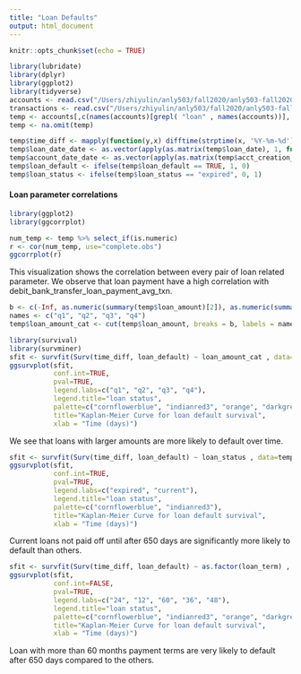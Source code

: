 ```yaml
---
title: "Loan Defaults"
output: html_document
---
```


```r
knitr::opts_chunk$set(echo = TRUE)
```

```r
library(lubridate)
library(dplyr)
library(ggplot2)
library(tidyverse)
accounts <- read.csv("/Users/zhiyulin/anly503/fall2020/anly503-fall2020-a5-zlds123/data/accounts_analytical.csv")
transactions <- read.csv("/Users/zhiyulin/anly503/fall2020/anly503-fall2020-a5-zlds123/data/transactions.csv")
temp <- accounts[,c(names(accounts)[grepl( "loan" , names(accounts))], "acct_creation_date")] 
temp <- na.omit(temp)

temp$time_diff <- mapply(function(y,x) difftime(strptime(x, '%Y-%m-%d'), strptime(y, '%Y-%m-%d'), units='days'), temp$acct_creation_date, temp$loan_date)
temp$loan_date_date <- as.vector(apply(as.matrix(temp$loan_date), 1, function(x) strptime(x, "%Y-%m-%d")))
temp$account_date_date <- as.vector(apply(as.matrix(temp$acct_creation_date), 1, function(x) strptime(x, "%Y-%m-%d")))
temp$loan_default <- ifelse(temp$loan_default == TRUE, 1, 0)
temp$loan_status <- ifelse(temp$loan_status == "expired", 0, 1)
```


#### Loan parameter correlations
```r
library(ggplot2)
library(ggcorrplot)

num_temp <- temp %>% select_if(is.numeric)
r <- cor(num_temp, use="complete.obs")
ggcorrplot(r)
```

This visualization shows the correlation between every pair of loan related parameter. We observe that loan payment have a high correlation with debit_bank_transfer_loan_payment_avg_txn. 

```r
b <- c(-Inf, as.numeric(summary(temp$loan_amount)[2]), as.numeric(summary(temp$loan_amount)[3]), as.numeric(summary(temp$loan_amount)[5]), Inf)
names <- c("q1", "q2", "q3", "q4")
temp$loan_amount_cat <- cut(temp$loan_amount, breaks = b, labels = names)
```

```r
library(survival)
library(survminer)
sfit <- survfit(Surv(time_diff, loan_default) ~ loan_amount_cat , data=temp)
ggsurvplot(sfit, 
           conf.int=TRUE, 
           pval=TRUE,
           legend.labs=c("q1", "q2", "q3", "q4"), 
           legend.title="loan status",  
           palette=c("cornflowerblue", "indianred3", "orange", "darkgreen"), 
           title="Kaplan-Meier Curve for loan default survival",
           xlab = "Time (days)")
```

We see that loans with larger amounts are more likely to default over time.

```r
sfit <- survfit(Surv(time_diff, loan_default) ~ loan_status , data=temp)
ggsurvplot(sfit, 
           conf.int=TRUE, 
           pval=TRUE,
           legend.labs=c("expired", "current"), 
           legend.title="loan status",  
           palette=c("cornflowerblue", "indianred3"), 
           title="Kaplan-Meier Curve for loan default survival",
           xlab = "Time (days)")
```

Current loans not paid off until after 650 days are significantly more likely to default than others.

```r
sfit <- survfit(Surv(time_diff, loan_default) ~ as.factor(loan_term) , data=temp)
ggsurvplot(sfit, 
           conf.int=FALSE, 
           pval=TRUE,
           legend.labs=c("24", "12", "60", "36", "48"), 
           legend.title="loan status",  
           palette=c("cornflowerblue", "indianred3", "orange", "darkgreen", "navy"), 
           title="Kaplan-Meier Curve for loan default survival",
           xlab = "Time (days)")
```

Loan with more than 60 months payment terms are very likely to default after 650 days compared to the others.